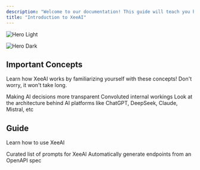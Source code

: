 ```yaml
---
description: "Welcome to our documentation! This guide will teach you how our system works by going through several important concepts like Explainable AI (XAI), LIME, and Black-boxes. Then, we will proceed to the technical aspect of the XeeAI. "
title: "Introduction to XeeAI"
---
```


<img
  className="block dark:hidden"
  src="/images/hero-light.png"
  alt="Hero Light"
/>

<img
  className="hidden dark:block"
  src="/techny-lettering-artificial-intelligence-with-tablet-robot-and-gears-text.gif"
  alt="Hero Dark"
  title={true}
/>

## Important Concepts

Learn how XeeAI works by familiarizing yourself with these concepts\! Don't worry, it won't take long.

<CardGroup cols={2}>
  <Card title="Explainable AI" icon="stars" iconType="solid" href="https://acm-0353f194.mintlify.app/explainable-ai">
    Making AI decisions more transparent
  </Card>
  <Card title="Black-Box Models" icon="box" iconType="solid" href="https://acm-0353f194.mintlify.app/black-box">
    Convoluted internal workings
  </Card>
  <Card title="Transformers" icon="robot" iconType="solid" href="https://acm-0353f194.mintlify.app/transformers">
    Look at the architecture behind AI platforms like ChatGPT, DeepSeek, Claude, Mistral, etc
  </Card>
</CardGroup>

## Guide

Learn how to use XeeAI

<CardGroup cols={2}>
  <Card title="Prompt Cookbook" icon="book" iconType="solid" href="https://mintlify.com/docs/settings/global">
    Curated list of prompts for XeeAI
  </Card>
  <Card title="Interpreting LIME" icon="laptop" iconType="solid" href="https://mintlify.com/docs/api-playground/openapi">
    Automatically generate endpoints from an OpenAPI spec
  </Card>
</CardGroup>